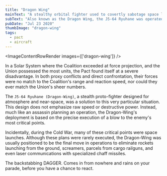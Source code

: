```yaml
---
title: "Dragon Wing"
mainText: "A stealthy orbital fighter used to covertly sabotage space launches."
subText: "Also known as the Dragon Wing, the J5-64 Ryuhane was operated by the Rising Pact to compensate for a weaker military."
pubDate: "Jul 23 2020"
thumbImage: "dragon-wing"
tags:
  - pact
  - aircraft
---
```



<ImageContentRowRender 
  images={['dragon-wing']}
/>

In a Solar System where the Coalition exceeded at force projection, and the Union possessed the most units, the Pact found itself at a severe disadvantage. In both proxy conflicts and direct confrontation, their forces were no match to the Coalition's range and reaction speed, nor could they ever match the Union's sheer numbers.

The `J5-64 Ryuhane (Dragon-Wing)`, a stealth proto-fighter designed for atmosphere and near-space, was a solution to this very particular situation. This design does not emphasize raw speed or destructive power. Instead, much like an assassin planning an operation, the Dragon-Wing's deployment is based on the precise execution of a blow to the enemy's most critical points.

Incidentally, during the Cold War, many of these critical points were space launches. Although these plans were rarely executed, the Dragon-Wing was usually positioned to be the final move in operations to eliminate rockets launching from the ground, screamers, parcels from cargo railguns, and even laser communications with specialized chaff missiles.

<QuoteRow author={AuthorUniserve} >
The backstabbing DAGGER. Comes in from nowhere and rains on your parade, before you have a chance to react.
</QuoteRow>